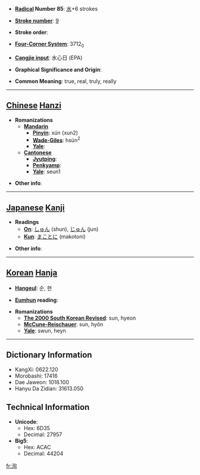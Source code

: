 * '''[[Wiktionary:Chinese radical index| Radical]] Number 85''': [[Wiktionary:Chinese radical index 水|水]]+6 strokes

* '''[[Wiktionary:Chinese total strokes index|Stroke number]]''': [[Wiktionary:Chinese total strokes index 9|9]]

* '''Stroke order''': 

* '''[[Wiktionary:Chinese four corner index|Four-Corner System]]''': 3712<sub>0</sub>

* '''[[Wiktionary:Chinese Cangjie index|Cangjie input]]''': 水心日 (EPA)

* '''Graphical Significance and Origin''': 

* '''Common Meaning''': true, real, truly, really

----

== [[Chinese]] [[Hanzi]] ==

* '''Romanizations'''
** '''[[Mandarin]]'''
*** '''[[Pinyin]]''': xún (xun2)
*** '''[[Wade-Giles]]''': hsün<sup>2</sup>
*** '''[[Yale]]''': 
** '''[[Cantonese]]'''
*** '''[[Jyutping]]''':
*** '''[[Penkyamp]]''': 
*** '''[[Yale]]''': seun1

* '''Other info''': 

----

== [[Japanese]] [[Kanji]] ==

* '''Readings'''
** '''[[On]]''': [[しゅん]] (shun), [[じゅん]] (jun)
** '''[[Kun]]''': [[まことに]] (makotoni)

* '''Other info''':  

----

== [[Korean]] [[Hanja]] ==

* '''[[Hangeul]]''': 순, 현

* '''[[Eumhun]] reading''': 

* '''Romanizations'''
** '''[[The 2000 South Korean Revised Romanization|The 2000 South Korean Revised]]''': sun, hyeon
** '''[[McCune-Reischauer]]''': sun, hyŏn
** '''[[Yale]]''': swun, heyn

----

== Dictionary Information ==

* KangXi: 0622.120
* Morobashi: 17416
* Dae Jaweon: 1018.100
* Hanyu Da Zidian: 31613.050

== Technical Information ==

* '''Unicode''':
** Hex: 6D35
** Decimal: 27957
* '''Big5''':
** Hex: ACAC
** Decimal: 44204

[[fr:洵]]
